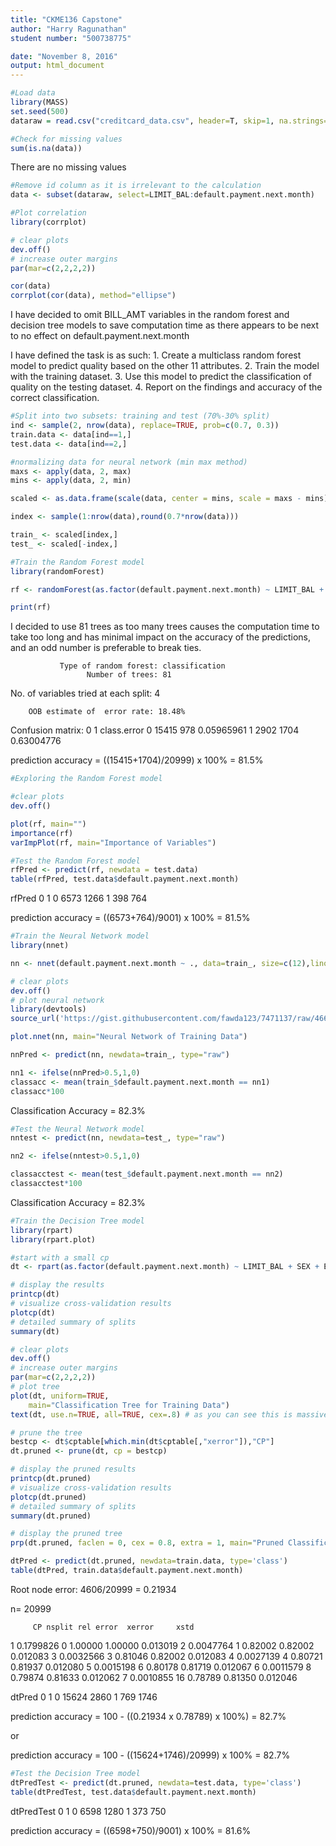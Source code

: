 ---
title: "CKME136 Capstone"
author: "Harry Ragunathan"
student number: "500738775"

date: "November 8, 2016"
output: html_document
---

```{r}
#Load data
library(MASS)
set.seed(500)
dataraw = read.csv("creditcard_data.csv", header=T, skip=1, na.strings=c("NA", ""))
```

``` {r}
#Check for missing values
sum(is.na(data))
```
There are no missing values

``` {r}
#Remove id column as it is irrelevant to the calculation
data <- subset(dataraw, select=LIMIT_BAL:default.payment.next.month)
```

``` {r}
#Plot correlation
library(corrplot)

# clear plots
dev.off()
# increase outer margins
par(mar=c(2,2,2,2))

cor(data)
corrplot(cor(data), method="ellipse")
```
I have decided to omit BILL_AMT variables in the random forest and decision tree models to save computation time as there appears to be next to no effect on default.payment.next.month


I have defined the task is as such: 
1. Create a multiclass random forest model to predict quality based on the other 11 attributes.
2. Train the model with the training dataset.
3. Use this model to predict the classification of quality on the testing dataset.
4. Report on the findings and accuracy of the correct classification.

```{r}
#Split into two subsets: training and test (70%-30% split)
ind <- sample(2, nrow(data), replace=TRUE, prob=c(0.7, 0.3))
train.data <- data[ind==1,]
test.data <- data[ind==2,]

#normalizing data for neural network (min max method)
maxs <- apply(data, 2, max) 
mins <- apply(data, 2, min)

scaled <- as.data.frame(scale(data, center = mins, scale = maxs - mins))

index <- sample(1:nrow(data),round(0.7*nrow(data)))

train_ <- scaled[index,]
test_ <- scaled[-index,]
```

```{r}
#Train the Random Forest model
library(randomForest)

rf <- randomForest(as.factor(default.payment.next.month) ~ LIMIT_BAL + SEX + EDUCATION + MARRIAGE + AGE + PAY_0 + PAY_2 + PAY_3 + PAY_4 + PAY_5 + PAY_6 + PAY_AMT1 + PAY_AMT2 + PAY_AMT3 + PAY_AMT4 + PAY_AMT5 + PAY_AMT6, data=train.data, ntree=81, proximity=T)

print(rf)
```
I decided to use 81 trees as too many trees causes the computation time to take too long and has minimal impact on the accuracy of the predictions, and an odd number is preferable to break ties.

               Type of random forest: classification
                     Number of trees: 81
No. of variables tried at each split: 4

        OOB estimate of  error rate: 18.48%
Confusion matrix:
      0    1 class.error
0 15415  978  0.05965961
1  2902 1704  0.63004776
  
  prediction accuracy = ((15415+1704)/20999) x 100% = 81.5%

```{r}
#Exploring the Random Forest model

#clear plots
dev.off()

plot(rf, main="")
importance(rf)
varImpPlot(rf, main="Importance of Variables")
```

```{r}
#Test the Random Forest model
rfPred <- predict(rf, newdata = test.data)
table(rfPred, test.data$default.payment.next.month)
```
rfPred    0    1
     0 6573 1266
     1  398  764
       
  prediction accuracy = ((6573+764)/9001) x 100% = 81.5%

```{r}
#Train the Neural Network model
library(nnet)

nn <- nnet(default.payment.next.month ~ ., data=train_, size=c(12),linout=T)

# clear plots
dev.off()
# plot neural network
library(devtools)
source_url('https://gist.githubusercontent.com/fawda123/7471137/raw/466c1474d0a505ff044412703516c34f1a4684a5/nnet_plot_update.r')

plot.nnet(nn, main="Neural Network of Training Data")

nnPred <- predict(nn, newdata=train_, type="raw")

nn1 <- ifelse(nnPred>0.5,1,0)
classacc <- mean(train_$default.payment.next.month == nn1)
classacc*100
```

  Classification Accuracy = 82.3%

```{r}
#Test the Neural Network model
nntest <- predict(nn, newdata=test_, type="raw")

nn2 <- ifelse(nntest>0.5,1,0)

classacctest <- mean(test_$default.payment.next.month == nn2)
classacctest*100
```

  Classification Accuracy = 82.3%

```{r}
#Train the Decision Tree model
library(rpart)
library(rpart.plot)

#start with a small cp
dt <- rpart(as.factor(default.payment.next.month) ~ LIMIT_BAL + SEX + EDUCATION + MARRIAGE + AGE + PAY_0 + PAY_2 + PAY_3 + PAY_4 + PAY_5 + PAY_6 + PAY_AMT1 + PAY_AMT2 + PAY_AMT3 + PAY_AMT4 + PAY_AMT5 + PAY_AMT6, method="class", data=train.data, control=rpart.control(cp = 0.0001))

# display the results 
printcp(dt) 
# visualize cross-validation results 
plotcp(dt) 
# detailed summary of splits
summary(dt) 

# clear plots
dev.off()
# increase outer margins
par(mar=c(2,2,2,2))
# plot tree 
plot(dt, uniform=TRUE, 
  	main="Classification Tree for Training Data")
text(dt, use.n=TRUE, all=TRUE, cex=.8) # as you can see this is massively overcrowded and basically impossible to read

# prune the tree
bestcp <- dt$cptable[which.min(dt$cptable[,"xerror"]),"CP"]
dt.pruned <- prune(dt, cp = bestcp)

# display the pruned results 
printcp(dt.pruned) 
# visualize cross-validation results 
plotcp(dt.pruned) 
# detailed summary of splits
summary(dt.pruned) 

# display the pruned tree
prp(dt.pruned, faclen = 0, cex = 0.8, extra = 1, main="Pruned Classification Tree for Training Data")

dtPred <- predict(dt.pruned, newdata=train.data, type='class')
table(dtPred, train.data$default.payment.next.month)
```

Root node error: 4606/20999 = 0.21934

n= 20999 

         CP nsplit rel error  xerror     xstd
1 0.1799826      0   1.00000 1.00000 0.013019
2 0.0047764      1   0.82002 0.82002 0.012083
3 0.0032566      3   0.81046 0.82002 0.012083
4 0.0027139      4   0.80721 0.81937 0.012080
5 0.0015198      6   0.80178 0.81719 0.012067
6 0.0011579      8   0.79874 0.81633 0.012062
7 0.0010855     16   0.78789 0.81350 0.012046

dtPred     0     1
     0 15624  2860
     1   769  1746
     
  prediction accuracy = 100 - ((0.21934 x 0.78789) x 100%) = 82.7%
  
  or
  
  prediction accuracy = 100 - ((15624+1746)/20999) x 100% = 82.7%

```{r}
#Test the Decision Tree model
dtPredTest <- predict(dt.pruned, newdata=test.data, type='class')
table(dtPredTest, test.data$default.payment.next.month)
```

dtPredTest    0    1
         0 6598 1280
         1  373  750
   
  prediction accuracy = ((6598+750)/9001) x 100% = 81.6%
  
